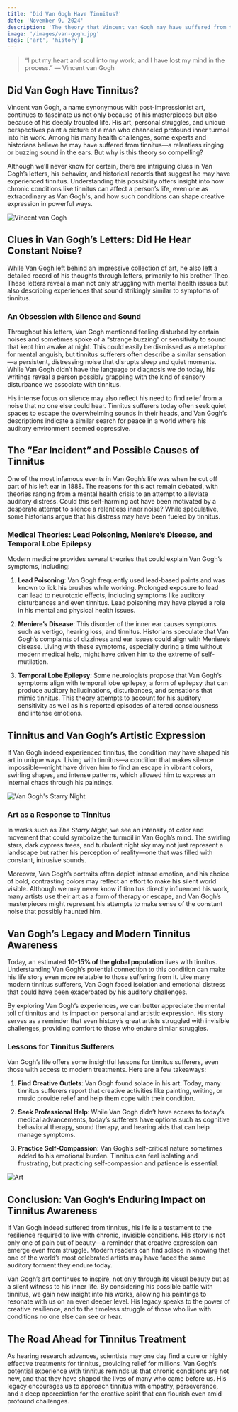 ```yaml
---
title: 'Did Van Gogh Have Tinnitus?'
date: 'November 9, 2024'
description: 'The theory that Vincent van Gogh may have suffered from tinnitus, examining historical clues and how this condition influenced his art.'
image: '/images/van-gogh.jpg'
tags: ['art', 'history']
---
```


<Blockquote>
  “I put my heart and soul into my work, and I have lost my mind in the
  process.” — Vincent van Gogh
</Blockquote>

## <Highlighter>Did Van Gogh Have Tinnitus?</Highlighter>

Vincent van Gogh, a name synonymous with post-impressionist art, continues to fascinate us not only because of his masterpieces but also because of his deeply troubled life. His art, personal struggles, and unique perspectives paint a picture of a man who channeled profound inner turmoil into his work. Among his many health challenges, some experts and historians believe he may have suffered from tinnitus—a relentless ringing or buzzing sound in the ears. But why is this theory so compelling?

Although we’ll never know for certain, there are intriguing clues in Van Gogh’s letters, his behavior, and historical records that suggest he may have experienced tinnitus. Understanding this possibility offers insight into how chronic conditions like tinnitus can affect a person’s life, even one as extraordinary as Van Gogh's, and how such conditions can shape creative expression in powerful ways.

<Image src="/images/van-gogh.jpg" alt="Vincent van Gogh" />

## <Highlighter>Clues in Van Gogh’s Letters: Did He Hear Constant Noise?</Highlighter>

While Van Gogh left behind an impressive collection of art, he also left a detailed record of his thoughts through letters, primarily to his brother Theo. These letters reveal a man not only struggling with mental health issues but also describing experiences that sound strikingly similar to symptoms of tinnitus.

### An Obsession with Silence and Sound

Throughout his letters, Van Gogh mentioned feeling disturbed by certain noises and sometimes spoke of a “strange buzzing” or sensitivity to sound that kept him awake at night. This could easily be dismissed as a metaphor for mental anguish, but tinnitus sufferers often describe a similar sensation—a persistent, distressing noise that disrupts sleep and quiet moments. While Van Gogh didn’t have the language or diagnosis we do today, his writings reveal a person possibly grappling with the kind of sensory disturbance we associate with tinnitus.

His intense focus on silence may also reflect his need to find relief from a noise that no one else could hear. Tinnitus sufferers today often seek quiet spaces to escape the overwhelming sounds in their heads, and Van Gogh’s descriptions indicate a similar search for peace in a world where his auditory environment seemed oppressive.

<AdComponent />

## <Highlighter>The “Ear Incident” and Possible Causes of Tinnitus</Highlighter>

One of the most infamous events in Van Gogh’s life was when he cut off part of his left ear in 1888. The reasons for this act remain debated, with theories ranging from a mental health crisis to an attempt to alleviate auditory distress. Could this self-harming act have been motivated by a desperate attempt to silence a relentless inner noise? While speculative, some historians argue that his distress may have been fueled by tinnitus.

### Medical Theories: Lead Poisoning, Meniere’s Disease, and Temporal Lobe Epilepsy

Modern medicine provides several theories that could explain Van Gogh’s symptoms, including:

1. **Lead Poisoning**: Van Gogh frequently used lead-based paints and was known to lick his brushes while working. Prolonged exposure to lead can lead to neurotoxic effects, including symptoms like auditory disturbances and even tinnitus. Lead poisoning may have played a role in his mental and physical health issues.

2. **Meniere’s Disease**: This disorder of the inner ear causes symptoms such as vertigo, hearing loss, and tinnitus. Historians speculate that Van Gogh’s complaints of dizziness and ear issues could align with Meniere’s disease. Living with these symptoms, especially during a time without modern medical help, might have driven him to the extreme of self-mutilation.

3. **Temporal Lobe Epilepsy**: Some neurologists propose that Van Gogh’s symptoms align with temporal lobe epilepsy, a form of epilepsy that can produce auditory hallucinations, disturbances, and sensations that mimic tinnitus. This theory attempts to account for his auditory sensitivity as well as his reported episodes of altered consciousness and intense emotions.

## <Highlighter>Tinnitus and Van Gogh’s Artistic Expression</Highlighter>

If Van Gogh indeed experienced tinnitus, the condition may have shaped his art in unique ways. Living with tinnitus—a condition that makes silence impossible—might have driven him to find an escape in vibrant colors, swirling shapes, and intense patterns, which allowed him to express an internal chaos through his paintings.

<Image src="/images/van-gogh-starry-night.jpg" alt="Van Gogh's Starry Night" />

### Art as a Response to Tinnitus

In works such as _The Starry Night_, we see an intensity of color and movement that could symbolize the turmoil in Van Gogh’s mind. The swirling stars, dark cypress trees, and turbulent night sky may not just represent a landscape but rather his perception of reality—one that was filled with constant, intrusive sounds.

Moreover, Van Gogh’s portraits often depict intense emotion, and his choice of bold, contrasting colors may reflect an effort to make his silent world visible. Although we may never know if tinnitus directly influenced his work, many artists use their art as a form of therapy or escape, and Van Gogh’s masterpieces might represent his attempts to make sense of the constant noise that possibly haunted him.

<AdComponent />

## <Highlighter>Van Gogh’s Legacy and Modern Tinnitus Awareness</Highlighter>

Today, an estimated **10-15% of the global population** lives with tinnitus. Understanding Van Gogh’s potential connection to this condition can make his life story even more relatable to those suffering from it. Like many modern tinnitus sufferers, Van Gogh faced isolation and emotional distress that could have been exacerbated by his auditory challenges.

By exploring Van Gogh’s experiences, we can better appreciate the mental toll of tinnitus and its impact on personal and artistic expression. His story serves as a reminder that even history’s great artists struggled with invisible challenges, providing comfort to those who endure similar struggles.

### Lessons for Tinnitus Sufferers

Van Gogh’s life offers some insightful lessons for tinnitus sufferers, even those with access to modern treatments. Here are a few takeaways:

1. **Find Creative Outlets**: Van Gogh found solace in his art. Today, many tinnitus sufferers report that creative activities like painting, writing, or music provide relief and help them cope with their condition.

2. **Seek Professional Help**: While Van Gogh didn’t have access to today’s medical advancements, today’s sufferers have options such as cognitive behavioral therapy, sound therapy, and hearing aids that can help manage symptoms.

3. **Practice Self-Compassion**: Van Gogh’s self-critical nature sometimes added to his emotional burden. Tinnitus can feel isolating and frustrating, but practicing self-compassion and patience is essential.

<Image src="/images/tinnitus-arts.jpg" alt="Art" />

## <Highlighter>Conclusion: Van Gogh’s Enduring Impact on Tinnitus Awareness</Highlighter>

If Van Gogh indeed suffered from tinnitus, his life is a testament to the resilience required to live with chronic, invisible conditions. His story is not only one of pain but of beauty—a reminder that creative expression can emerge even from struggle. Modern readers can find solace in knowing that one of the world’s most celebrated artists may have faced the same auditory torment they endure today.

Van Gogh’s art continues to inspire, not only through its visual beauty but as a silent witness to his inner life. By considering his possible battle with tinnitus, we gain new insight into his works, allowing his paintings to resonate with us on an even deeper level. His legacy speaks to the power of creative resilience, and to the timeless struggle of those who live with conditions no one else can see or hear.

<AdComponent />

## <Highlighter>The Road Ahead for Tinnitus Treatment</Highlighter>

As hearing research advances, scientists may one day find a cure or highly effective treatments for tinnitus, providing relief for millions. Van Gogh’s potential experience with tinnitus reminds us that chronic conditions are not new, and that they have shaped the lives of many who came before us. His legacy encourages us to approach tinnitus with empathy, perseverance, and a deep appreciation for the creative spirit that can flourish even amid profound challenges.
